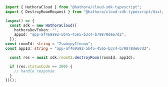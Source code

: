 ```typescript DestroyRoom.ts
import { HathoraCloud } from "@hathora/cloud-sdk-typescript";
import { DestroyRoomRequest } from "@hathora/cloud-sdk-typescript/dist/models/operations";

(async() => {
  const sdk = new HathoraCloud({
    hathoraDevToken: "",
    appId: "app-af469a92-5b45-4565-b3c4-b79878de67d2",
  });
const roomId: string = "2swovpy1fnunu";
const appId: string = "app-af469a92-5b45-4565-b3c4-b79878de67d2";

  const res = await sdk.roomV2.destroyRoom(roomId, appId);

  if (res.statusCode == 200) {
    // handle response
  }
})();
```
